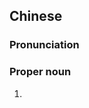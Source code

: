 {{also|大陆分水岭}}
==Chinese==
{{zh-forms|s=大陆分水岭|type=23}}
{{wikipedia|lang=zh}}

===Pronunciation===
{{zh-pron
|m=Dàlùfēnshuǐlǐng
|cat=pn
}}

===Proper noun===
{{zh-proper noun}}

# {{w|Continental Divide of the Americas}}